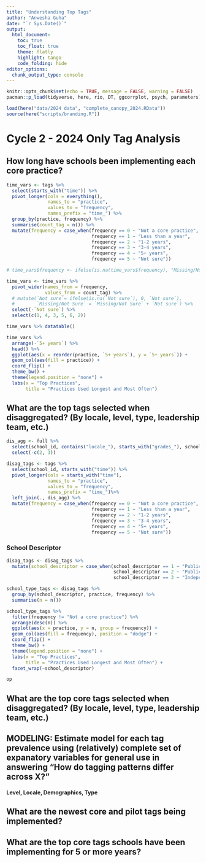 ```yaml
---
title: "Understanding Top Tags"
author: "Anwesha Guha"
date: "`r Sys.Date()`"
output: 
  html_document:
    toc: true
    toc_float: true
    theme: flatly
    highlight: tango
    code_folding: hide
editor_options: 
  chunk_output_type: console
---
```


```r
knitr::opts_chunk$set(echo = TRUE, message = FALSE, warning = FALSE)
pacman::p_load(tidyverse, here, rio, DT, ggcorrplot, psych, parameters)

load(here("data/2024 data", "complete_canopy_2024.RData"))
source(here("scripts/branding.R"))
```

# Cycle 2 - 2024 Only Tag Analysis

## How long have schools been implementing each core practice?

```r
time_vars <- tags %>% 
  select(starts_with("time")) %>% 
  pivot_longer(cols = everything(),
               names_to = "practice",
               values_to = "frequency",
               names_prefix = "time_") %>% 
  group_by(practice, frequency) %>% 
  summarise(count_tag = n()) %>% 
  mutate(frequency = case_when(frequency == 0 ~ "Not a core practice",
                               frequency == 1 ~ "Less than a year",
                               frequency == 2 ~ "1-2 years",
                               frequency == 3 ~ "3-4 years",
                               frequency == 4 ~ "5+ years",
                               frequency == 5 ~ "Not sure"))

# time_vars$frequency <- ifelse(is.na(time_vars$frequency), "Missing/Not Sure", time_vars$frequency)

time_vars <- time_vars %>% 
  pivot_wider(names_from = frequency,
              values_from = count_tag) %>% 
  # mutate(`Not sure`= ifelse(is.na(`Not sure`), 0, `Not sure`),
  #        `Missing/Not Sure` = `Missing/Not Sure` + `Not sure`) %>% 
  select(-`Not sure`) %>% 
  select(c(1, 4, 3, 5, 6, 2))
```

```r
time_vars %>% datatable()
```

```r
time_vars %>% 
  arrange(-`5+ years`) %>% 
  head() %>% 
  ggplot(aes(x = reorder(practice, `5+ years`), y = `5+ years`)) +
  geom_col(aes(fill = practice)) +
  coord_flip() +
  theme_bw() +
  theme(legend.position = "none") +
  labs(x = "Top Practices",
       title = "Practices Used Longest and Most Often")
```


## What are the top tags selected when disaggregated? (By locale, level, type, leadership team, etc.)

```r
dis_agg <- full %>% 
  select(school_id, contains("locale_"), starts_with("grades_"), school_descriptor) %>% 
  select(-c(2, 3))
```

```r
disag_tags <- tags %>% 
  select(school_id, starts_with("time")) %>% 
  pivot_longer(cols = starts_with("time"),
               names_to = "practice",
               values_to = "frequency",
               names_prefix = "time_")%>% 
  left_join(., dis_agg) %>% 
  mutate(frequency = case_when(frequency == 0 ~ "Not a core practice",
                               frequency == 1 ~ "Less than a year",
                               frequency == 2 ~ "1-2 years",
                               frequency == 3 ~ "3-4 years",
                               frequency == 4 ~ "5+ years",
                               frequency == 5 ~ "Not sure"))
```

### School Descriptor

```r
disag_tags <- disag_tags %>% 
  mutate(school_descriptor = case_when(school_descriptor == 1 ~ "Public district school",
                                       school_descriptor == 2 ~ "Public charter school",
                                       school_descriptor == 3 ~ "Independent (private) school"))
```

```r
school_type_tags <- disag_tags %>% 
  group_by(school_descriptor, practice, frequency) %>% 
  summarise(n = n())
```

```r
school_type_tags %>% 
  filter(frequency != "Not a core practice") %>% 
  arrange(desc(n)) %>% 
  ggplot(aes(x = practice, y = n, group = frequency)) +
  geom_col(aes(fill = frequency), position = "dodge") +
  coord_flip() +
  theme_bw() +
  theme(legend.position = "none") +
  labs(x = "Top Practices",
       title = "Practices Used Longest and Most Often") +
  facet_wrap(~school_descriptor)
```

```r
op
```


## What are the top core tags selected when disaggregated? (By locale, level, type, leadership team, etc.)

## MODELING: Estimate model for each tag prevalence using (relatively) complete set of expanatory variables for general use in answering "How do tagging patterns differ across X?"

#### Level, Locale, Demographics, Type

## What are the newest core and pilot tags being implemented?

## What are the top core tags schools have been implementing for 5 or more years?
